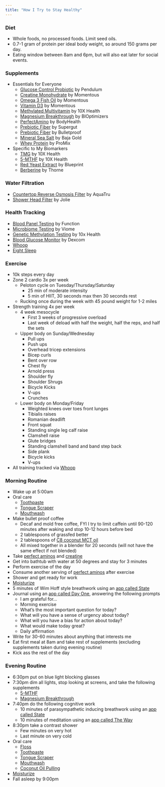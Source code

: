 ```yaml
---
title: "How I Try to Stay Healthy"
---
```


### Diet

- Whole foods, no processed foods. Limit seed oils.
- 0.7-1 gram of protein per ideal body weight, so around 150 grams per day. 
- Eating window between 8am and 6pm, but will also eat later for social events.  

### Supplements

- Essentials for Everyone
    - [Glucose Control Probiotic](https://pendulumlife.com/products/pendulum-glucose-control-2-og) by Pendulum
    - [Creatine Monohydrate](https://a.co/d/aUD3imc) by Momentous
    - [Omega 3 Fish Oil](https://a.co/d/fTlqdxr) by Momentous
    - [Vitamin D3](https://www.livemomentous.com/products/vitamin-d3-2000-iu) by Momentous
    - [Methylated Multivitamin](https://a.co/d/cTGsHFW) by 10X Health
    - [Magnesium Breakthrough](https://a.co/d/7k1WBv4) by BIOptimizers
    - [PerfectAmino](https://a.co/d/647Du5X) by BodyHealth
    - [Prebiotic Fiber](https://a.co/d/g90viZU) by Supergut
    - [Prebiotic Fiber](https://a.co/d/66gklUc) by Bulletproof
    - [Mineral Sea Salt](https://a.co/d/bEIgQMg) by Baja Gold
    - [Whey Protein](https://a.co/d/1OpQr8g) by ProMix
- Specific to My Biomarkers
    - [TMG](https://a.co/d/2YKdRYk) by 10X Health 
    - [5-MTHF](https://a.co/d/4PTGZeq) by 10X Health
    - [Red Yeast Extract](https://a.co/d/9vQt3EQ) by Blueprint
    - [Berberine](https://a.co/d/hkRxmxs) by Thorne

### Water Filtration

- [Countertop Reverse Osmosis Filter](https://aquatruwater.com/) by AquaTru
- [Shower Head Filter](https://jolieskinco.com/) by Jolie

### Health Tracking

- [Blood Panel Testing](https://www.functionhealth.com/) by Function
- [Microbiome Testing](https://www.viome.com/products/full-body-intelligence) by Viome 
- [Genetic Methylation Testing](https://shop.10xhealthsystem.com/products/10x-health-gene-testing-kit?utm_source=products-page) by 10x Health
- [Blood Glucose Monitor](https://www.stelo.com/) by Dexcom
- [Whoop](https://www.whoop.com/us/en/)
- [Eight Sleep](https://www.eightsleep.com/)

### Exercise

- 10k steps every day
- Zone 2 cardio 3x per week
    - Peloton cycle on Tuesday/Thursday/Saturday
        - 25 min of moderate intensity
        - 5 min of HIIT, 30 seconds max then 30 seconds rest
    - Rucking once during the week with 45 pound weight for 1-2 miles
- Strength training 4x per week
    - 4 week mesocycle
        - First 3 weeks of progressive overload
        - Last week of deload with half the weight, half the reps, and half the sets
    - Upper body on Sunday/Wednesday
        - Pull ups
        - Push ups
        - Overhead tricep extensions
        - Bicep curls
        - Bent over row 
        - Chest fly
        - Arnold press 
        - Shoulder fly
        - Shoulder Shrugs
        - Bicycle Kicks
        - V-ups
        - Crunches
    - Lower body on Monday/Friday
        - Weighted knees over toes front lunges
        - Tibialis raises
        - Romanian deadlift
        - Front squat
        - Standing single leg calf raise 
        - Clamshell raise 
        - Glute bridges
        - Standing clamshell band and band step back 
        - Side plank
        - Bicycle kicks 
        - V-ups 
- All training tracked via [Whoop](https://www.whoop.com/us/en/)

### Morning Routine

- Wake up at 5:00am
- Oral care 
    - [Toothpaste](https://a.co/d/7hZ3JRn) 
    - [Tongue Scraper](https://a.co/d/1pNk2Nu)
    - [Mouthwash](https://a.co/d/dEXJS8g)
- Make bullet proof coffee
    - Decaf and mold free coffee, FYI I try to limit caffein until 90-120 minutes after waking and stop 10-12 hours before bed
    - 2 tablespoons of grassfed better 
    - 2 tablespoons of [C8 coconut MCT oil](https://a.co/d/61a0Cl7) 
    - All mixed together in a blender for 20 seconds (will not have the same effect if not blended)
- Take [perfect aminos](https://a.co/d/647Du5X) and [creatine](https://a.co/d/aUD3imc)
- Get into bathtub with water at 50 degrees and stay for 3 minutes 
- Perform exercise of the day 
- Consume another serving of [perfect aminos](https://a.co/d/647Du5X) after exercise
- Shower and get ready for work 
- [Moisturize](https://a.co/d/9C2UnAe)
- 5 minutes of Wim Hoff style breathwork using an [app called State](https://www.shiftstate.io/)
- Journal using an [app called Day One](https://dayoneapp.com/), answering the following prompts
    - I am grateful for...
    - Morning exercise 
    - What's the most important question for today?
    - What will you have a sense of urgency about today?
    - What will you have a bias for action about today? 
    - What would make today great? 
    - Daily affirmation
- Write for 30-60 minutes about anything that interests me 
- Eat first meal at 8am and take rest of supplements (excluding supplements taken during evening routine)
- Kick ass the rest of the day

### Evening Routine

- 6:30pm put on blue light blocking glasses
- 7:30pm dim all lights, stop looking at screens, and take the following supplements 
    - [5-MTHF](https://a.co/d/4PTGZeq)
    - [Magnesium Breakthrough](https://a.co/d/7k1WBv4)
- 7:40pm do the following cognitive work
    - 10 minutes of parasympathetic inducing breathwork  using an [app called State](https://www.shiftstate.io/)
    - 10 minutes of meditation using an [app called The Way](https://www.thewayapp.com/?source=us_traffic)
- 8:30pm take a contrast shower 
    - Few minutes on very hot 
    - Last minute on very cold
- Oral care 
    - [Floss](https://a.co/d/7PgC1HM)
    - [Toothpaste](https://a.co/d/7hZ3JRn) 
    - [Tongue Scraper](https://a.co/d/1pNk2Nu)
    - [Mouthwash](https://a.co/d/dEXJS8g)
    - [Coconut Oil Pulling](https://a.co/d/61a0Cl7) 
- [Moisturize](https://a.co/d/g4Ji7sW)
- Fall asleep by 9:00pm